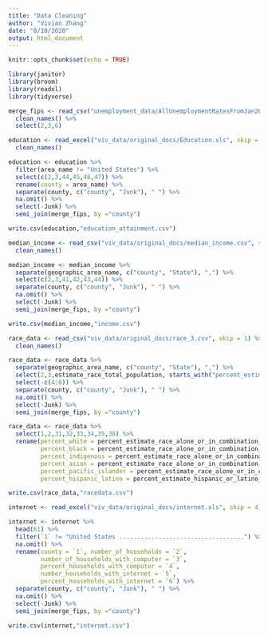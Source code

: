 ```yaml
---
title: "Data Cleaning"
author: "Vivian Zhang"
date: "8/10/2020"
output: html_document
---
```


```r
knitr::opts_chunk$set(echo = TRUE)

library(janitor)
library(broom)
library(readxl)
library(tidyverse)

```

```r

merge_fips <- read_csv("unemployment_data/AllUnemploymentRatesFromJan20.csv") %>%
  clean_names() %>%
  select(2,3,6)

```


```r

education <- read_excel("viv_data/original_docs/Education.xls", skip = 4) %>%
  clean_names()

education <- education %>%
  filter(area_name != "United States") %>%
  select(c(2,3,44,45,46,47)) %>%
  rename(county = area_name) %>%
  separate(county, c("county", "Junk"), " ") %>%
  na.omit() %>%
  select(-Junk) %>%
  semi_join(merge_fips, by ="county")

write.csv(education,"education_attainment.csv")

```

```r

median_income <- read_csv("viv_data/original_docs/median_income.csv", skip = 1) %>%
  clean_names()

median_income <- median_income %>%
  separate(geographic_area_name, c("county", "State"), ",") %>%
  select(c(2,3,41,42,43,44)) %>%
  separate(county, c("county", "Junk"), " ") %>%
  na.omit() %>%
  select(-Junk) %>%
  semi_join(merge_fips, by ="county")

write.csv(median_income,"income.csv")

```

```r

race_data <- read_csv("viv_data/original_docs/race_3.csv", skip = 1) %>%
  clean_names()

race_data <- race_data %>%
  separate(geographic_area_name, c("county", "State"), ",") %>%
  select(2,3,estimate_race_total_population, starts_with("percent_estimate"), -1) %>%
  select(-c(4:8)) %>%
  separate(county, c("county", "Junk"), " ") %>%
  na.omit() %>%
  select(-Junk) %>%
  semi_join(merge_fips, by ="county")

race_data <- race_data %>%
  select(1,2,31,32,33,34,35,38) %>%
  rename(percent_white = percent_estimate_race_alone_or_in_combination_with_one_or_more_other_races_total_population_white,
         percent_black = percent_estimate_race_alone_or_in_combination_with_one_or_more_other_races_total_population_black_or_african_american,
         percent_indigenous = percent_estimate_race_alone_or_in_combination_with_one_or_more_other_races_total_population_american_indian_and_alaska_native,
         percent_asian = percent_estimate_race_alone_or_in_combination_with_one_or_more_other_races_total_population_asian,
         percent_pacific_islander = percent_estimate_race_alone_or_in_combination_with_one_or_more_other_races_total_population_native_hawaiian_and_other_pacific_islander,
         percent_hispanic_latino = percent_estimate_hispanic_or_latino_and_race_total_population_hispanic_or_latino_of_any_race)

write.csv(race_data,"racedata.csv")

```

```r

internet <- read_excel("viv_data/original_docs/internet.xls", skip = 4)

internet <- internet %>%
  head(61) %>%
  filter(`1` != "United States ...................................") %>%
  na.omit() %>%
  rename(county = `1`, number_of_households = `2`, 
         number_of_households_with_computer = `3`, 
         percent_households_with_computer = `4`,
         number_households_with_internet = `5`,
         percent_households_with_internet = `6`) %>%
  separate(county, c("county", "Junk"), " ") %>%
  na.omit() %>%
  select(-Junk) %>%
  semi_join(merge_fips, by ="county")

write.csv(internet,"internet.csv")

```


